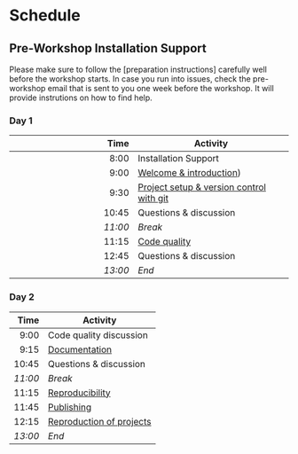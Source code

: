 # Schedule

## Pre-Workshop Installation Support

Please make sure to follow the [preparation instructions] carefully well before the workshop starts. In case you run into issues, check the pre-workshop email that is sent to you one week before the workshop. It will provide instrutions on how to find help.

### Day 1

| Time  | Activity |
|-------:|----------|
| 8:00 | Installation Support |
| 9:00 | [Welcome & introduction](introduction.qmd))| 
| 9:30 | [Project setup & version control with git](project-management.qmd) |
| 10:45 | Questions & discussion |
| _11:00_ | _Break_ |
| 11:15 | [Code quality](code-quality.qmd)  |
| 12:45 | Questions & discussion |
| _13:00_ | _End_ |


### Day 2

| Time  | Activity |
|-------:|----------|
| 9:00 | Code quality discussion | 
| 9:15 | [Documentation](documentation.qmd)  |
| 10:45 | Questions & discussion |
| _11:00_ | _Break_ |
| 11:15 | [Reproducibility](reproducibility.qmd)  |
| 11:45 | [Publishing](publishing.qmd)
| 12:15 | [Reproduction of projects](reproducibility-check.qmd) |
| _13:00_ | _End_ |
